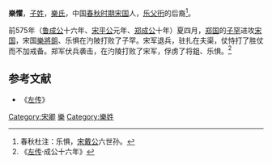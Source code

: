 {{模板:Infobox 先秦人物
|名称= 樂懼
|图像=
|图说=
|姓=[[子姓|子]]
|氏=樂
|名=懼
|字=
|别名=
|别字=
|谥号=
|时代=春秋
|国家=[[宋国|宋]] 
|身份=
|出生=
|逝世=
|在位=
|父=
|母=
|正妻=
|妾=
|子女=
|太子=
}}
'''樂懼'''，[[子姓|子姓]]，[[樂氏|樂氏]]，中国[[春秋时期|春秋时期]][[宋国|宋国]]人，[[乐父衎|乐父衎]]的后裔<ref>春秋杜注：乐惧，[[宋戴公|宋戴公]]六世孙。</ref>。

前575年（[[鲁成公|鲁成公]]十六年、[[宋平公|宋平公]]元年、[[郑成公|郑成公]]十年）夏四月，[[郑国|郑国]]的[[公子喜|子罕]]进攻[[宋国|宋国]]，宋国[[樂將鉏|樂將鉏]]、乐惧在汋陂打败了子罕。宋军退兵，驻扎在夫渠，仗恃打了胜仗而不加戒备。郑军伏兵袭击，在汋陵打败了宋军，俘虏了将鉏、乐惧。<ref>《[[左传|左传]]·成公十六年》</ref>
==参考文献==
*《[[左传|左传]]》
<references/>
[[Category:宋卿|Category:宋卿]] 
[[Category:子姓|樂]]
[[Category:樂姓|Category:樂姓]]